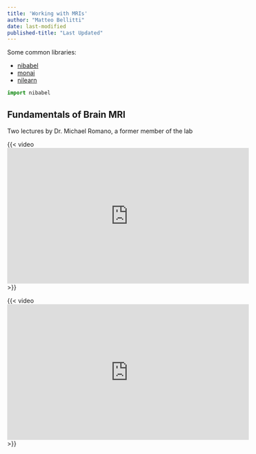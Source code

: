 ```yaml
---
title: 'Working with MRIs'
author: "Matteo Bellitti"
date: last-modified
published-title: "Last Updated"
---
```


Some common libraries:

- [nibabel](https://nipy.org/nibabel/)
- [monai](https://monai.io/index.html)
- [nilearn](https://nilearn.github.io/dev/index.html)

```python
import nibabel
```

## Fundamentals of Brain MRI
Two lectures by Dr. Michael Romano, a former member of the lab

{{< video <iframe width="560" height="315" src="https://www.youtube.com/embed/WNTuU70hSi0?si=vMl3-9ehwcCIOaa2" title="YouTube video player" frameborder="0" allow="accelerometer; autoplay; clipboard-write; encrypted-media; gyroscope; picture-in-picture; web-share" referrerpolicy="strict-origin-when-cross-origin" allowfullscreen></iframe> >}}

{{< video <iframe width="560" height="315" src="https://www.youtube.com/embed/zS2nd5X1DF4?si=SL9yC4lH8HF_98In" title="YouTube video player" frameborder="0" allow="accelerometer; autoplay; clipboard-write; encrypted-media; gyroscope; picture-in-picture; web-share" referrerpolicy="strict-origin-when-cross-origin" allowfullscreen></iframe> >}}